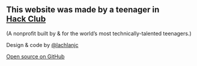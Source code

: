 ## This website was made by a&nbsp;teenager in <a href="https://hackclub.com/" target="_blank">Hack&nbsp;Club</a>

(A nonprofit built by & for the world’s most technically-talented teenagers.)

Design & code by [@lachlanjc](https://lachlanjc.com)

[Open source on GitHub](https://github.com/hackclub/globalcovid)
